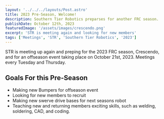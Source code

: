 ```yaml
---
layout: '../../../layouts/Post.astro'
title: 2023 Pre-Season, Welcome!
description: Southern Tier Robotics preparses for another FRC season.
publishDate: October 12th, 2023
featuredImage: '/assets/images/crescendo.png'
excerpt: 'STR is meeting again and looking for new members'
tags: ['Meetings', 'STR', 'Southern Tier Robotics', '2023']
---
```


STR is meeting up again and preping for the 2023 FRC season, Crescendo, and for an offseason event taking place on October 21st, 2023. Meetings every Tuesday and Thursday.

## Goals For this Pre-Season

- Making new Bumpers for offseason event
- Looking for new members to recruit
- Making new swerve drive bases for next seasons robot
- Teaching new and returning members exciting skills, such as welding, soldering, CAD, and coding.
